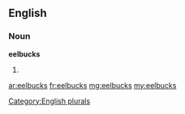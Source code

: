 ==English==

===Noun===
'''eelbucks'''

# {{plural of|[[eelbuck]]}}

[[Category:English plurals]]

[[ar:eelbucks]]
[[fr:eelbucks]]
[[mg:eelbucks]]
[[my:eelbucks]]